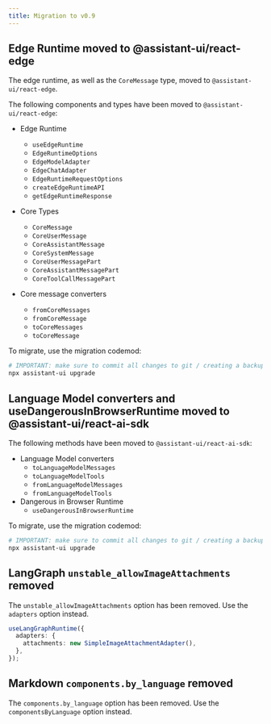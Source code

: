 ```yaml
---
title: Migration to v0.9
---
```


## Edge Runtime moved to @assistant-ui/react-edge

The edge runtime, as well as the `CoreMessage` type, moved to `@assistant-ui/react-edge`.

The following components and types have been moved to `@assistant-ui/react-edge`:

- Edge Runtime

  - `useEdgeRuntime`
  - `EdgeRuntimeOptions`
  - `EdgeModelAdapter`
  - `EdgeChatAdapter`
  - `EdgeRuntimeRequestOptions`
  - `createEdgeRuntimeAPI`
  - `getEdgeRuntimeResponse`

- Core Types
  - `CoreMessage`
  - `CoreUserMessage`
  - `CoreAssistantMessage`
  - `CoreSystemMessage`
  - `CoreUserMessagePart`
  - `CoreAssistantMessagePart`
  - `CoreToolCallMessagePart`
- Core message converters
  - `fromCoreMessages`
  - `fromCoreMessage`
  - `toCoreMessages`
  - `toCoreMessage`

To migrate, use the migration codemod:

```sh
# IMPORTANT: make sure to commit all changes to git / creating a backup before running the codemod
npx assistant-ui upgrade
```

## Language Model converters and useDangerousInBrowserRuntime moved to @assistant-ui/react-ai-sdk

The following methods have been moved to `@assistant-ui/react-ai-sdk`:

- Language Model converters
  - `toLanguageModelMessages`
  - `toLanguageModelTools`
  - `fromLanguageModelMessages`
  - `fromLanguageModelTools`
- Dangerous in Browser Runtime
  - `useDangerousInBrowserRuntime`

To migrate, use the migration codemod:

```sh
# IMPORTANT: make sure to commit all changes to git / creating a backup before running the codemod
npx assistant-ui upgrade
```

## LangGraph `unstable_allowImageAttachments` removed

The `unstable_allowImageAttachments` option has been removed. Use the `adapters` option instead.

```ts
useLangGraphRuntime({
  adapters: {
    attachments: new SimpleImageAttachmentAdapter(),
  },
});
```

## Markdown `components.by_language` removed

The `components.by_language` option has been removed. Use the `componentsByLanguage` option instead.
